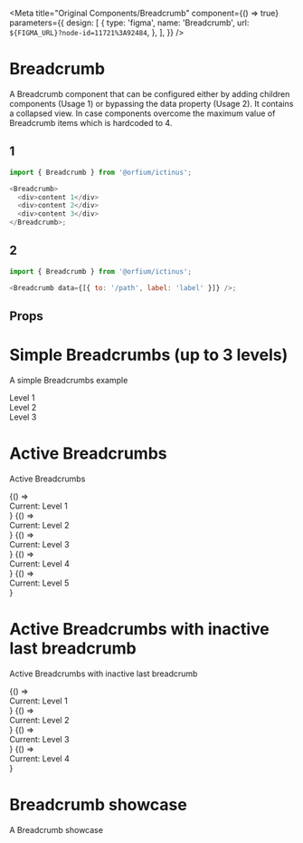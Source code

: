
<Meta
  title="Original Components/Breadcrumb"
  component={() => true}
  parameters={{
    design: [
      {
        type: 'figma',
        name: 'Breadcrumb',
        url: `${FIGMA_URL}?node-id=11721%3A92484`,
      },
    ],
  }}
/>

# Breadcrumb

A Breadcrumb component that can be configured either by adding children components (Usage 1) or bypassing the data property (Usage 2).
It contains a collapsed view. In case components overcome the maximum value of Breadcrumb items which is hardcoded to 4.

## 1

```js
import { Breadcrumb } from '@orfium/ictinus';

<Breadcrumb>
  <div>content 1</div>
  <div>content 2</div>
  <div>content 3</div>
</Breadcrumb>;
```

## 2

```js
import { Breadcrumb } from '@orfium/ictinus';

<Breadcrumb data={[{ to: '/path', label: 'label' }]} />;
```

## Props

<Props of={Breadcrumb} />

# Simple Breadcrumbs (up to 3 levels)

A simple Breadcrumbs example

<Preview>
  <Story name="Simple Breadcrumbs">
    <Stack>
      <Breadcrumb>
        <div>Level 1</div>
        <div>Level 2</div>
        <div>Level 3</div>
      </Breadcrumb>
    </Stack>
  </Story>
</Preview>

# Active Breadcrumbs

Active Breadcrumbs

<Preview>
  <Story name="Active Breadcrumbs">
    <Stack>
      <Router>
        <Breadcrumb
          data={[
            { to: '/first-level', label: 'Level 1' },
            { to: '/second-level', label: 'Level 2' },
            { to: '/third-level', label: 'Level 3' },
            { to: '/forth-level', label: 'Level 4' },
            { to: '/fifth-level', label: 'Level 5' },
          ]}
        />
        <Switch>
          <Route path="/first-level">
            {() => <div style={{ marginTop: '8px' }}>Current: Level 1</div>}
          </Route>
          <Route path="/second-level">
            {() => <div style={{ marginTop: '8px' }}>Current: Level 2</div>}
          </Route>
          <Route path="/third-level">
            {() => <div style={{ marginTop: '8px' }}>Current: Level 3</div>}
          </Route>
          <Route path="/forth-level">
            {() => <div style={{ marginTop: '8px' }}>Current: Level 4</div>}
          </Route>
          <Route path="/fifth-level">
            {() => <div style={{ marginTop: '8px' }}>Current: Level 5</div>}
          </Route>
        </Switch>
      </Router>
    </Stack>
  </Story>
</Preview>

# Active Breadcrumbs with inactive last breadcrumb

Active Breadcrumbs with inactive last breadcrumb

<Preview>
  <Story name="Active Breadcrumbs with inactive last breadcrumb">
    <Stack>
      <Router>
        <Breadcrumb
          data={[
            { to: '/first-level', label: 'Level 1' },
            { to: '/second-level', label: 'Level 2' },
            { to: '/third-level', label: 'Level 3' },
            { to: '/forth-level', label: 'Level 4' },
            { to: '', label: 'Level 5' },
          ]}
        />
        <Switch>
          <Route path="/first-level">
            {() => <div style={{ marginTop: '8px' }}>Current: Level 1</div>}
          </Route>
          <Route path="/second-level">
            {() => <div style={{ marginTop: '8px' }}>Current: Level 2</div>}
          </Route>
          <Route path="/third-level">
            {() => <div style={{ marginTop: '8px' }}>Current: Level 3</div>}
          </Route>
          <Route path="/forth-level">
            {() => <div style={{ marginTop: '8px' }}>Current: Level 4</div>}
          </Route>
        </Switch>
      </Router>
    </Stack>
  </Story>
</Preview>

# Breadcrumb showcase

A Breadcrumb showcase

<Preview>
  <Story name="Breadcrumb showcase">
    <Stack>
      <BreadcrumbShowcase
        initData={[
          { to: '/first-level', label: 'Level 1' },
          { to: '/second-level', label: 'Level 2' },
          { to: '/third-level', label: 'Level 3' },
          { to: '/forth-level', label: 'Level 4' },
          { to: '/fifth-level', label: 'Level 5' },
        ]}
      />
    </Stack>
  </Story>
</Preview>
